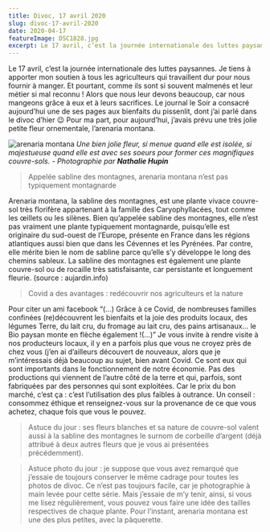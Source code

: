 ```yaml
---
title: Divoc, 17 avril 2020
slug: divoc-17-avril-2020
date: 2020-04-17
featureImage: DSC1828.jpg
excerpt: Le 17 avril, c’est la journée internationale des luttes paysannes...
---
```


Le 17 avril, c’est la journée internationale des luttes paysannes. Je tiens à apporter mon soutien à tous les agriculteurs qui travaillent dur pour nous fournir à manger. Et pourtant, comme ils sont si souvent malmenés et leur métier si mal reconnu ! Alors que nous leur devons beaucoup, car nous mangeons grâce à eux et à leurs sacrifices. Le journal le Soir a consacré aujourd’hui une de ses pages aux bienfaits du pissenlit, dont j’ai parlé dans le divoc d’hier 😉 Pour ma part, pour aujourd’hui, j’avais prévu une très jolie petite fleur ornementale, l’arenaria montana.

![arenaria montana](DSC1828.jpg)
_Une bien jolie fleur, si menue quand elle est isolée, si majestueuse quand elle est avec ses soeurs pour former ces magnifiques couvre-sols. - Photographie par **Nathalie Hupin**_

> Appelée sabline des montagnes, arenaria montana n’est pas typiquement montagnarde

Arenaria montana, la sabline des montagnes, est une plante vivace couvre-sol très florifère appartenant à la famille des Caryophyllacées, tout comme les œillets ou les silènes. Bien qu’appelée sabline des montagnes, elle n’est pas vraiment une plante typiquement montagnarde, puisqu’elle est originaire du sud-ouest de l’Europe, présente en France dans les régions atlantiques aussi bien que dans les Cévennes et les Pyrénées. Par contre, elle mérite bien le nom de sabline parce qu’elle s’y développe le long des chemins sableux. La sabline des montagnes est également une plante couvre-sol ou de rocaille très satisfaisante, car persistante et longuement fleurie. (source : aujardin.info)

> Covid a des avantages : redécouvrir nos agriculteurs et la nature

Pour citer un ami facebook “(…) Grâce à ce Covid, de nombreuses familles confinées (re)découvrent les bienfaits et la joie des produits locaux, des légumes Terre, du lait cru, du fromage au lait cru, des pains artisanaux… le Bio paysan monte en flèche également !(…)” Je vous invite à rendre visite à nos producteurs locaux, il y en a parfois plus que vous ne croyez près de chez vous (j’en ai d’ailleurs découvert de nouveaux, alors que je m’intéressais déjà beaucoup au sujet, bien avant Covid. Ce sont eux qui sont importants dans le fonctionnement de notre économie. Pas des productions qui viennent de l’autre côté de la terre et qui, parfois, sont fabriquées par des personnes qui sont exploitées. Car le prix du bon marché, c’est ça : c’est l’utilisation des plus faibles à outrance. Un conseil : consommez éthique et renseignez-vous sur la provenance de ce que vous achetez, chaque fois que vous le pouvez.

> Astuce du jour : ses fleurs blanches et sa nature de couvre-sol valent aussi à la sabline des montagnes le surnom de corbeille d’argent (déjà attribué à deux autres fleurs que je vous ai présentées précédemment).

> Astuce photo du jour : je suppose que vous avez remarqué que j’essaie de toujours conserver le même cadrage pour toutes les photos de divoc. Ce n’est pas toujours facile, car je photographie à main levée pour cette série. Mais j’essaie de m’y tenir, ainsi, si vous me lisez régulièrement, vous pouvez vous faire une idée des tailles respectives de chaque plante. Pour l’instant, arenaria montana est une des plus petites, avec la pâquerette.
